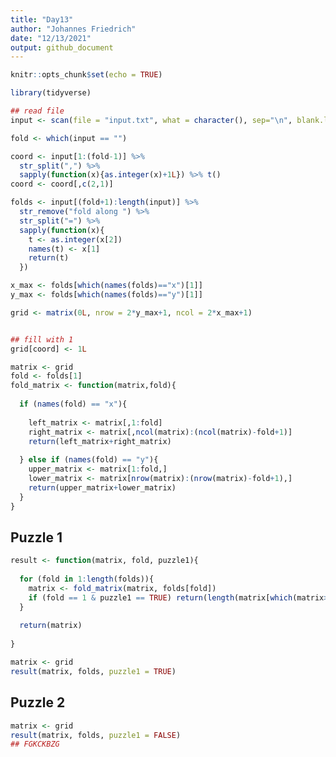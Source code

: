 ```yaml
---
title: "Day13"
author: "Johannes Friedrich"
date: "12/13/2021"
output: github_document
---
```


```r
knitr::opts_chunk$set(echo = TRUE)
```

```r
library(tidyverse)
```

```r
## read file
input <- scan(file = "input.txt", what = character(), sep="\n", blank.lines.skip=FALSE)

fold <- which(input == "")

coord <- input[1:(fold-1)] %>%  
  str_split(",") %>% 
  sapply(function(x){as.integer(x)+1L}) %>% t()
coord <- coord[,c(2,1)]

folds <- input[(fold+1):length(input)] %>% 
  str_remove("fold along ") %>% 
  str_split("=") %>% 
  sapply(function(x){
    t <- as.integer(x[2])
    names(t) <- x[1]
    return(t)
  })

x_max <- folds[which(names(folds)=="x")[1]]
y_max <- folds[which(names(folds)=="y")[1]]

grid <- matrix(0L, nrow = 2*y_max+1, ncol = 2*x_max+1)


## fill with 1
grid[coord] <- 1L

```

```r
matrix <- grid
fold <- folds[1]
fold_matrix <- function(matrix,fold){
  
  if (names(fold) == "x"){
    
    left_matrix <- matrix[,1:fold]
    right_matrix <- matrix[,ncol(matrix):(ncol(matrix)-fold+1)]
    return(left_matrix+right_matrix)
    
  } else if (names(fold) == "y"){
    upper_matrix <- matrix[1:fold,]
    lower_matrix <- matrix[nrow(matrix):(nrow(matrix)-fold+1),]
    return(upper_matrix+lower_matrix)
  }
}
```

## Puzzle 1

```r

result <- function(matrix, fold, puzzle1){
  
  for (fold in 1:length(folds)){
    matrix <- fold_matrix(matrix, folds[fold])
    if (fold == 1 & puzzle1 == TRUE) return(length(matrix[which(matrix>=1)]))
  }
  
  return(matrix)
  
}

```

```r
matrix <- grid
result(matrix, folds, puzzle1 = TRUE)
```

## Puzzle 2

```r
matrix <- grid
result(matrix, folds, puzzle1 = FALSE)
## FGKCKBZG
```






